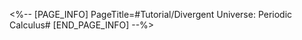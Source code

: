 <%-- [PAGE_INFO]
PageTitle=#Tutorial/Divergent Universe: Periodic Calculus#
[END_PAGE_INFO] --%>
{{Tutorial
|sort      = 930901
|title     = Divergent Universe: Periodic Calculus
|subtitle  = 
|type      = Simulated Universe
|about     = 
|image1    = Tutorial Divergent Universe Periodic Calculus 1.png{{subst:void|<!--$UPLOAD:<<SpriteOutput/TutorialPic/TutorialPage_930901.png>-<Tutorial Divergent Universe Periodic Calculus 1.png>>}}
|text1     = {{Color|h|nobold=1|Special gameplay content}} will be updated weekly in Cyclical Extrapolations. First-time clearances every week will yield bonus rewards.
|image2    = Tutorial Divergent Universe Periodic Calculus 2.png{{subst:void|<!--$UPLOAD:<<SpriteOutput/TutorialPic/TutorialPage_930902.png>-<Tutorial Divergent Universe Periodic Calculus 2.png>>}}
|text2     = Play Cyclical Extrapolations to earn {{Color|h|nobold=1|bonus Synchronicity Points rewards}}. Weekly rewards are capped.
}}